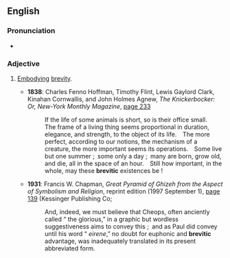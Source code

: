 ==English==

===Pronunciation===
* {{a|UK}} {{IPA|/bɹɛˈvɪtɪk/|lang=en}}

===Adjective===
{{en-adj|-}}

# {{lb|en|rare}} [[embody|Embodying]] [[brevity]].
#* '''1838''': Charles Fenno Hoffman, Timothy Flint, Lewis Gaylord Clark, Kinahan Cornwallis, and John Holmes Agnew, ''The Knickerbocker: Or, New-York Monthly Magazine'', [http://www.google.co.uk/books?id=hDrwVOafGigC&pg=PA233&dq=brevitic page 233]
#*: If the life of some animals is short, so is their office small. The frame of a living thing seems proportional in duration, elegance, and strength, to the object of its life. The more perfect, according to our notions, the mechanism of a creature, the more important seems its operations. Some live but one summer ; some only a day ; many are born, grow old, and die, all in the space of an hour. Still how important, in the whole, may these '''brevitic''' existences be !
#* '''1931''': Francis W. Chapman, ''Great Pyramid of Ghizeh from the Aspect of Symbolism and Religion'', reprint edition (1997 September 1), [http://www.google.co.uk/books?id=qxQKiJrIEtkC&pg=PA139&dq=brevitic&sig=dE3nuAweoXrkmsDUea88uuneZwc page 139] (Kessinger Publishing Co; {{ISBN|0766100839}}
#*: And, indeed, we must believe that Cheops, often anciently called “ the glorious,” in a graphic but wordless suggestiveness aims to convey this ; and as Paul did convey until his word “ ''eirene'',” no doubt for euphonic and '''brevitic''' advantage, was inadequately translated in its present abbreviated form.
